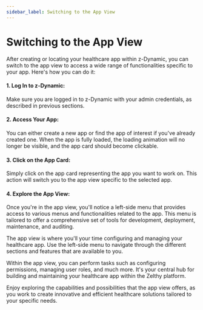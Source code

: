 ```yaml
---
sidebar_label: Switching to the App View
---
```


# Switching to the App View

After creating or locating your healthcare app within z-Dynamic, you can switch to the app view to access a wide range of functionalities specific to your app. Here's how you can do it:

#### 1. Log In to z-Dynamic:

Make sure you are logged in to z-Dynamic with your admin credentials, as described in previous sections.

#### 2. Access Your App:

You can either create a new app or find the app of interest if you've already created one. When the app is fully loaded, the loading animation will no longer be visible, and the app card should become clickable.

#### 3. Click on the App Card:

Simply click on the app card representing the app you want to work on. This action will switch you to the app view specific to the selected app.

#### 4. Explore the App View:

Once you're in the app view, you'll notice a left-side menu that provides access to various menus and functionalities related to the app. This menu is tailored to offer a comprehensive set of tools for development, deployment, maintenance, and auditing.

The app view is where you'll your time configuring and managing your healthcare app. Use the left-side menu to navigate through the different sections and features that are available to you.

Within the app view, you can perform tasks such as configuring permissions, managing user roles, and much more. It's your central hub for building and maintaining your healthcare app within the Zelthy platform.

Enjoy exploring the capabilities and possibilities that the app view offers, as you work to create innovative and efficient healthcare solutions tailored to your specific needs.